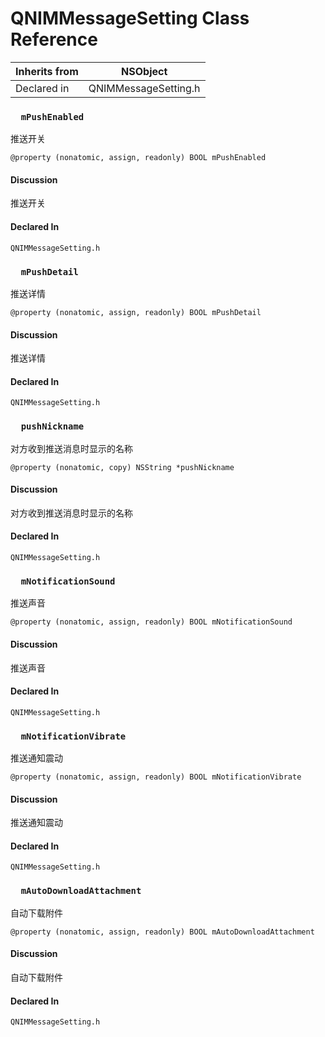 # QNIMMessageSetting Class Reference

Inherits from | NSObject
---|---
Declared in | QNIMMessageSetting.h
  
### `  mPushEnabled`

推送开关

`@property (nonatomic, assign, readonly) BOOL mPushEnabled`

#### Discussion

推送开关

#### Declared In

`QNIMMessageSetting.h`

### `  mPushDetail`

推送详情

`@property (nonatomic, assign, readonly) BOOL mPushDetail`

#### Discussion

推送详情

#### Declared In

`QNIMMessageSetting.h`

### `  pushNickname`

对方收到推送消息时显示的名称

`@property (nonatomic, copy) NSString *pushNickname`

#### Discussion

对方收到推送消息时显示的名称

#### Declared In

`QNIMMessageSetting.h`

### `  mNotificationSound`

推送声音

`@property (nonatomic, assign, readonly) BOOL mNotificationSound`

#### Discussion

推送声音

#### Declared In

`QNIMMessageSetting.h`

### `  mNotificationVibrate`

推送通知震动

`@property (nonatomic, assign, readonly) BOOL mNotificationVibrate`

#### Discussion

推送通知震动

#### Declared In

`QNIMMessageSetting.h`

### `  mAutoDownloadAttachment`

自动下载附件

`@property (nonatomic, assign, readonly) BOOL mAutoDownloadAttachment`

#### Discussion

自动下载附件

#### Declared In

`QNIMMessageSetting.h`

